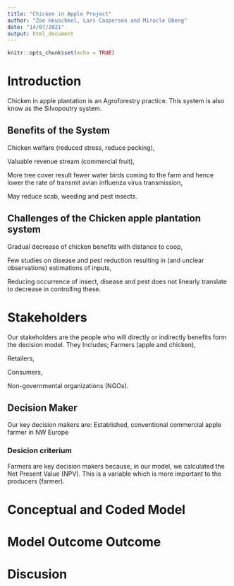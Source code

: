 ---
title: "Chicken in Apple Project"
author: "Zoe Heuschkel, Lars Caspersen and Miracle Obeng"
date: "14/07/2021"
output: html_document
---

```{r setup, include=FALSE}
knitr::opts_chunk$set(echo = TRUE)
```

# Introduction
Chicken in apple plantation is an Agroforestry practice. This system is also know as the Silvopoutry system.

## Benefits of the System
Chicken welfare (reduced stress, reduce pecking),

Valuable revenue stream (commercial fruit),

More tree cover result fewer water birds coming to the farm and hence lower the rate of transmit avian influenza virus transmission,

May reduce scab, weeding and pest insects.

## Challenges of the Chicken apple plantation system
Gradual decrease of chicken benefits with distance to coop,

Few studies on disease and pest reduction resulting in (and unclear observations) estimations of inputs,

Reducing occurrence of insect, disease and pest does not linearly translate to decrease in controlling these.

# Stakeholders
Our stakeholders are the people who will directly or indirectly benefits form the decision model. They Includes;
Farmers (apple and chicken),

Retailers,

Consumers,

Non-governmental organizations (NGOs).

## Decision Maker
Our key decision makers are:
Established, conventional commercial apple farmer in NW Europe

### Desicion criterium
Farmers are key decision makers because, in our model, we calculated the Net Present Value (NPV). This is a variable which is more important to the producers (farmer).

# Conceptual and Coded Model
# Model Outcome Outcome
# Discusion






